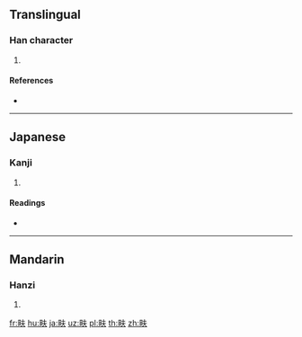 {{character info/new}}
==Translingual==

===Han character===
{{Han char|rn=102|rad=田|as=04|sn=9|four=|canj=WQO|ids=⿰田夫}}

# {{defn|Han|sort=田04}}

====References====
* {{Han ref|kx=0760.110|dkj=21768|dj=1170.050|hdz=42531.080|uh=7549|ud=30025}}

----

==Japanese==

===Kanji===
{{ja-kanji|grade=|rs=田04}}

# {{defn|lang=ja|sort=田04}}

====Readings====
* {{ja-readings|on=[[ふ]] (fu), [[ぶ]] (bu)|kun=[[たがやす]] (tagayasu)|nanori=}}

----

==Mandarin==

===Hanzi===
{{cmn-hanzi|pin=[[fú]] ([[fu2]])|wg=fu<sup>2</sup>}}

# {{defn|lang=cmn|sort=田04}}

[[fr:畉]]
[[hu:畉]]
[[ja:畉]]
[[uz:畉]]
[[pl:畉]]
[[th:畉]]
[[zh:畉]]